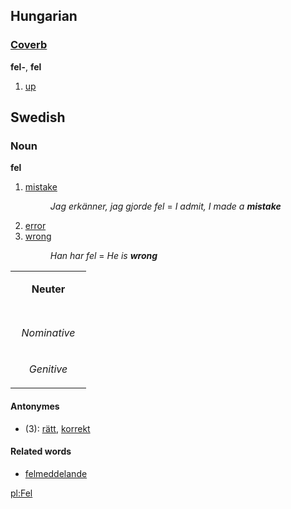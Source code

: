 ==Hungarian==
===[[Coverb]]===
'''fel-''', '''fel'''

# [[up]]

==Swedish==
===Noun===
'''fel'''

#[[mistake]]
#:''Jag erkänner, jag gjorde fel'' = ''I admit, I made a '''mistake'''''
#[[error]]
#[[wrong]]
#:''Han har fel'' = ''He is '''wrong'''''

{| border=1 cellspacing=0
| bgcolor="#FFFFF0" colspan=5 align=center | '''Neuter'''
|-
|- bgcolor="#FFFFF0" align=center
! rowspan=2 | 
| colspan=2 width=105| Singular 
| colspan=2 | Plural
|- bgcolor="#FFFFF0" align=center
| width=105 | ''Indefinite'' 
| width=105 | ''Definite'' 
| width=105 |  ''Indefinite'' 
|  width=105 | ''Definite''
|- align=center
| width=105 bgcolor="#FFFFF0" | ''Nominative'' 
| [[fel]]
| [[felet]]
| [[fel]]
| [[felen]]
|- align=center
| width=105 bgcolor="#FFFFF0" | ''Genitive'' 
| [[fels]]
| [[felets]]
| [[fels]]
| [[felens]]
|}

====Antonymes====
*(3): [[rätt]], [[korrekt]]

====Related words====
*[[felmeddelande]]


[[pl:Fel]]